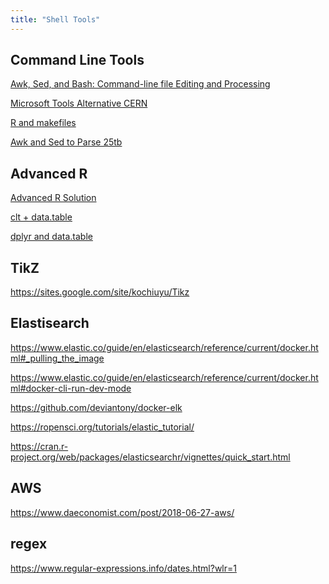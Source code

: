 ```yaml
---
title: "Shell Tools"
---
```



## Command Line Tools

[Awk, Sed, and Bash: Command-line file Editing and Processing](https://deepseqanalysis.readthedocs.io/en/latest/awk-sed-bash.html)

[Microsoft Tools Alternative CERN](https://home.cern/news/news/computing/microsoft-alternatives-project-malt)

[R and makefiles](https://monashbioinformaticsplatform.github.io/2017-11-16-open-science-training/topics/automation.html)

[Awk and Sed to Parse 25tb](https://livefreeordichotomize.com/2019/06/04/using_awk_and_r_to_parse_25tb/)

## Advanced R

[Advanced R Solution](https://advanced-r-solutions.rbind.io/)

[clt + data.table](https://jozef.io/r917-fread-comparisons/)

[dplyr and data.table](https://atrebas.github.io/post/2019-03-03-datatable-dplyr/)

## TikZ

<https://sites.google.com/site/kochiuyu/Tikz>

## Elastisearch

<https://www.elastic.co/guide/en/elasticsearch/reference/current/docker.html#_pulling_the_image>

<https://www.elastic.co/guide/en/elasticsearch/reference/current/docker.html#docker-cli-run-dev-mode>

<https://github.com/deviantony/docker-elk>

<https://ropensci.org/tutorials/elastic_tutorial/>

<https://cran.r-project.org/web/packages/elasticsearchr/vignettes/quick_start.html>

## AWS

<https://www.daeconomist.com/post/2018-06-27-aws/>

## regex

<https://www.regular-expressions.info/dates.html?wlr=1>